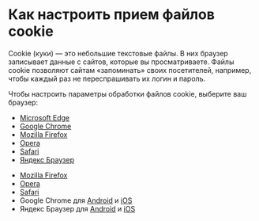 # Как настроить прием файлов cookie

Cookie (куки) — это небольшие текстовые файлы. В них браузер записывает данные с сайтов, которые вы просматриваете. Файлы cookie позволяют сайтам «запоминать» своих посетителей, например, чтобы каждый раз не переспрашивать их логин и пароль.

Чтобы настроить параметры обработки файлов cookie, выберите ваш браузер:

<Cut title="На компьютере">

- [Microsoft Edge](https://support.microsoft.com/ru-ru/microsoft-edge/удаление-файлов-cookie-в-microsoft-edge-63947406-40ac-c3b8-57b9-2a946a29ae09)
- [Google Chrome](https://support.google.com/chrome/answer/95647?hl=ru&ref_topic=7438325chrome)
- [Mozilla Firefox](https://support.mozilla.org/ru/kb/kuki-informaciya-kotoruyu-veb-sajty-hranyat-na-vas#w_yuaaaaiji-jcj)
- [Opera](https://help.opera.com/ru/latest/web-preferences/#setCookies)
- [Safari](https://help.apple.com/safari/mac/9.0/?lang=ru#/sfri11471)
- [Яндекс Браузер](https://yandex.ru/support/browser/personal-data-protection/cookies.html)

</Cut>

<Cut title="На мобильном устройстве">

- [Mozilla Firefox](https://support.mozilla.org/ru/kb/kuki-informaciya-kotoruyu-veb-sajty-hranyat-na-vas#w_yuaaaaiji-jcj)
- [Opera](https://help.opera.com/ru/latest/web-preferences/#setCookies)
- [Safari](https://help.apple.com/safari/mac/9.0/?lang=ru#/sfri11471)
- Google Chrome для [Android](https://support.google.com/chrome/answer/95647?hl=ru&ref_topic=7438325&co=GENIE.Platform%3DAndroid&oco=1) и [iOS](https://support.google.com/chrome/answer/95647?hl=ru&ref_topic=7438325chrome&co=GENIE.Platform%3DiOS&oco=1)
- Яндекс Браузер для [Android](https://yandex.ru/support/browser-mobile-android-phone/privacy/cookies.html#delete) и [iOS](https://yandex.ru/support/browser-mobile-iphone/privacy/cookies.html#delete)

</Cut>